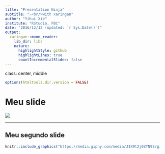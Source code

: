 ```yaml
---
title: "Presentation Ninja"
subtitle: "⚔<br/>with xaringan"
author: "Yihui Xie"
institute: "RStudio, PBC"
date: "2016/12/12 (updated: `r Sys.Date()`)"
output:
  xaringan::moon_reader:
    lib_dir: libs
    nature:
      highlightStyle: github
      highlightLines: true
      countIncrementalSlides: false
---
```

class: center, middle

```r
options(htmltools.dir.version = FALSE)
```


# Meu slide

![](https://media.giphy.com/media/JIX9t2j0ZTN9S/giphy.gif)

---

## Meu segundo slide

```r
knitr::include_graphics("https://media.giphy.com/media/JIX9t2j0ZTN9S/giphy.gif")

```

